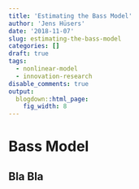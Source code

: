 ```yaml
---
title: 'Estimating the Bass Model'
author: 'Jens Hüsers'
date: '2018-11-07'
slug: estimating-the-bass-model
categories: []
draft: true
tags:
  - nonlinear-model
  - innovation-research
disable_comments: true
output:
  blogdown::html_page:
    fig_width: 8
---
```


# Bass Model

## Bla Bla